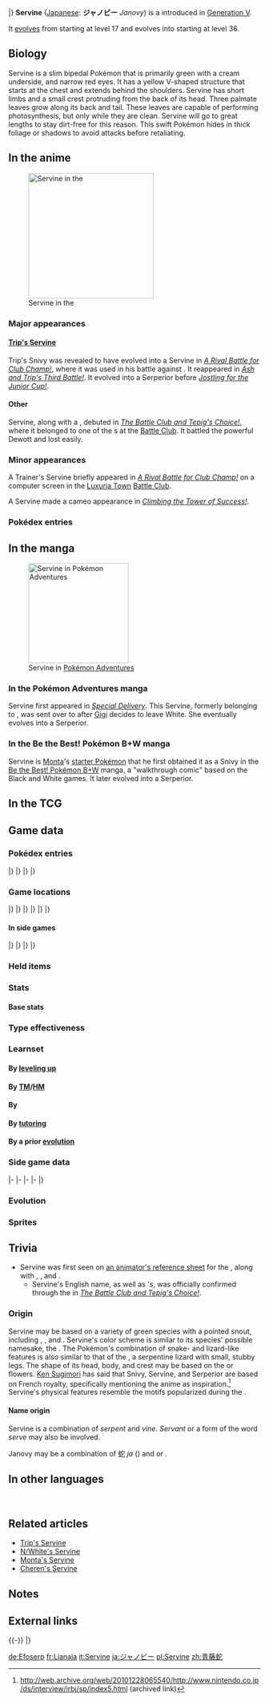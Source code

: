 {{PokémonPrevNext/Head|type=Grass}}
{{PokémonPrevNext/Pokémon|type=Grass|prevnum=495|prev=Snivy|nextnum=497|next=Serperior|roundleft=tl|roundright=tr}}
{{PokémonPrevNext/Disambig|species=Servine}}
|}
{{Pokémon Infobox
|name=Servine
|jname=ジャノビー
|jtranslit=Janobī
|tmname=Janovy
|category=Grass Snake
|typebox=1
|type1=Grass
|abilityn=d
|ability1=Overgrow
|abilityd=Contrary
|ndex=496
|udex=002
|u2dex=002
|height-ftin=2'07"
|height-m=0.8
|weight-lbs=35.3
|weight-kg=16
|egggroupn=2
|egggroup1=Field
|egggroup2=Grass
|eggcycles=20
|expyield=145
|lv100exp=1,059,860
|gendercode=31
|evtotal=2
|evsp=2
|color=Green
|catchrate=45
|body=06
|pokefordex=servine
|generation=5
|friendship=70
}}
'''Servine''' ([[List of Japanese Pokémon names|Japanese]]: '''ジャノビー''' ''Janovy'') is a {{type|Grass}} {{OBP|Pokémon|species}} introduced in [[Generation V]].

It [[Evolution|evolve]]s from {{p|Snivy}} starting at level 17 and evolves into {{p|Serperior}} starting at level 36.

==Biology==
Servine is a slim bipedal Pokémon that is primarily green with a cream underside, and narrow red eyes. It has a yellow V-shaped structure that starts at the chest and extends behind the shoulders. Servine has short limbs and a small crest protruding from the back of its head. Three palmate leaves grow along its back and tail. These leaves are capable of performing photosynthesis, but only while they are clean. Servine will go to great lengths to stay dirt-free for this reason. This swift Pokémon hides in thick foliage or shadows to avoid attacks before retaliating.

==In the anime==
[[File:Trip Servine.png|250px|thumb|left|Servine in the {{pkmn|anime}}]]
===Major appearances===
====[[Trip's Servine]]====
Trip's Snivy was revealed to have evolved into a Servine in ''[[BW010|A Rival Battle for Club Champ!]]'', where it was used in his battle against {{Ash}}. It reappeared in ''[[BW031|Ash and Trip's Third Battle!]]''. It evolved into a Serperior before ''[[BW090|Jostling for the Junior Cup!]]''.

====Other====
Servine, along with a {{p|Dewott}}, debuted in ''[[BW004|The Battle Club and Tepig's Choice!]]'', where it belonged to one of the {{pkmn|Trainer}}s at the [[Battle Club]]. It battled the powerful Dewott and lost easily.

===Minor appearances===
A Trainer's Servine briefly appeared in ''[[BW010|A Rival Battle for Club Champ!]]'' on a computer screen in the [[Luxuria Town]] [[Battle Club]].

A Servine made a cameo appearance in ''[[BW069|Climbing the Tower of Success!]]''.

===Pokédex entries===
{{Animedexheader|Unova}}
{{Animedexbody|BW004|Servine|Ash's Pokédex|Servine, the Grass Snake Pokémon, and the evolved form of {{p|Snivy}}. Servine {{m|Vine Whip|whips}} its opponents with vines, and dodges their attacks by hiding in the shadows of thick foliage.}}
{{Animedexfooter/Pokémon|''Best Wishes''|Unova}}

==In the manga==
[[File:White Amanda Servine.png|thumb|200px|Servine in [[Pokémon Adventures]]]]
===In the Pokémon Adventures manga===
{{main|Amanda (Adventures)}}
Servine first appeared in ''[[PS483|Special Delivery]]''. This Servine, formerly belonging to {{adv|N}}, was sent over to {{adv|White}} after [[Gigi]] decides to leave White. She eventually evolves into a Serperior.

===In the Be the Best! Pokémon B+W manga===
{{main|Monta's Servine}}
Servine is [[Monta]]'s [[starter Pokémon]] that he first obtained it as a Snivy in the [[Be the Best! Pokémon B+W]] manga, a "walkthrough comic" based on the Black and White games. It later evolved into a Serperior.

==In the TCG==
{{main|Servine (TCG)}}

==Game data==
===Pokédex entries===
{{Dex/Header|type=Grass}}
{{Dex/NA|gen=V}}
{{Dex/Gen|gen=V}}
{{Dex/Entry1|v=Black|t=FFF|entry=It moves along the ground as if sliding. Its swift movements befuddle its foes, and it then attacks with a vine whip.}}
{{Dex/Entry1|v=White|entry=They avoid attacks by sinking into the shadows of thick foliage. They retaliate with masterful whipping techniques.}}
{{Dex/Entry2|v=Black 2|v2=White 2|t=FFF|entry=When it gets dirty, its leaves can't be used in photosynthesis, so it always keeps itself clean.}}
|}
|}
{{Dex/Gen|gen=VI}}
{{Dex/Entry1|v=X|t=FFF|entry=It moves along the ground as if sliding. Its swift movements befuddle its foes, and it then attacks with a vine whip.}}
{{Dex/Entry1|v=Y|entry=When it gets dirty, its leaves can't be used in photosynthesis, so it always keeps itself clean.}}
{{Dex/Entry1|v=Omega Ruby|t=FFF|entry=It moves along the ground as if sliding. Its swift movements befuddle its foes, and it then attacks with a vine whip.}}
{{Dex/Entry1|v=Alpha Sapphire|t=FFF|entry=When it gets dirty, its leaves can't be used in photosynthesis, so it always keeps itself clean.}}
|}
|}
{{Dex/Footer}}

===Game locations===
{{Availability/Header|type=Grass}}
{{Availability/NA|gen=V}}
{{Availability/Gen|gen=V}}
{{Availability/Entry2|v=Black|v2=White|t=FFF|area=[[Evolution|Evolve]] {{p|Snivy}}}}
{{Availability/Entry2|v=Black 2|v2=White 2|t=FFF|area=[[Evolution|Evolve]] {{p|Snivy}}}}
|}
|}
{{Availability/Gen|gen=VI}}
{{Availability/Entry2/None|v=X|v2=Y}}
{{Availability/Entry2|v=Omega Ruby|v2=Alpha Sapphire|t=FFF|t2=FFF|area=[[Evolution|Evolve]] {{p|Snivy}}}}
|}
|}
{{Availability/Gen|gen=VII}}
{{Availability/Entry2|v=Sun|v2=Moon|area=[[Evolution|Evolve]] {{p|Snivy}}}}
{{Availability/Entry2/None|v=Ultra Sun|v2=Ultra Moon}}
|}
|}
{{Availability/Footer}}

====In side games====
{{Availability/Header|type=Grass}}
{{Availability/NA|gen=V}}
{{Availability/Gen|gen=V}}
{{Availability/Entry1|1|v=Rumble Blast|color={{fire color}}|area=Autumnwood: [[Volcanic Slope]], Forest: [[World Axle - B1F]], [[Trailhead Field]]}}
{{Availability/Entry1|1|v=PokéPark 2|link=PokéPark 2: Wonders Beyond|color={{grass color}}|area=[[Cove Area]]}}
{{Availability/Entry1|1|v=Conquest|color={{silver color}}|area=[[Greenleaf]]}}
{{Availability/Entry1|1|v=MD GTI|link=Pokémon Mystery Dungeon: Gates to Infinity|color={{silver color}}|area=[[Moonlit Forest]] (1F-28F), [[Rusty Mountain]] (Mapless Street), Magnagate dungeons}}
{{Availability/Entry1|1|v=Rumble U|color={{fire color}}|area=[[Jungle Area#Serperior Jungle|Jungle Area: Serperior Jungle]]}}
|}
|}
{{Availability/Gen|gen=VI}}
{{Availability/Entry1|1|v=Battle Trozei|color={{defense color}}|area=[[Colossal Forest#Stage 3|Colossal Forest: Stage 3]]}}
{{Availability/Entry1|1|v=Shuffle|color={{beauty color}}|area=[[Prasino Woods|Prasino Woods: Stage 597]]}}
{{Availability/Entry1|1|v=Rumble World|color={{fire color}}|area=[[Sapphire Sea#Sunlit Forest|Sapphire Sea: Sunlit Forest]] <small>(All Areas, Entrance Boss)</small>}}
|}
|}
{{Availability/Footer}}

===Held items===

===Stats===
====Base stats====
{{BaseStats
|type=Grass
|HP=60
|Attack=60
|Defense=75
|SpAtk=60
|SpDef=75
|Speed=83}}

===Type effectiveness===
{{TypeEffectiveness
|type1=Grass
|Normal=100
|Fighting=100
|Flying=200
|Poison=200
|Ground=50
|Rock=100
|Bug=200
|Ghost=100
|Steel=100
|Fire=200
|Water=50
|Grass=50
|Electric=50
|Psychic=100
|Ice=200
|Dragon=100
|Dark=100
|Fairy=100}}

===Learnset===
====By [[Level|leveling up]]====
{{learnlist/levelh/7|Servine|Grass|Grass|5}}
{{learnlist/level7|1|Tackle|Normal|Physical|40|100|35}}
{{learnlist/level7|1|Leer|Normal|Status|&mdash;|100|30}}
{{learnlist/level7|1|Vine Whip|Grass|Physical|45|100|25||'''}}
{{learnlist/level7|1|Wrap|Normal|Physical|15|90|20}}
{{learnlist/level7|4|Leer|Normal|Status|&mdash;|100|30}}
{{learnlist/level7|7|Vine Whip|Grass|Physical|45|100|25||'''}}
{{learnlist/level7|10|Wrap|Normal|Physical|15|90|20}}
{{learnlist/level7|13|Growth|Normal|Status|&mdash;|&mdash;|20}}
{{learnlist/level7|16|Leaf Tornado|Grass|Special|65|90|10||'''}}
{{learnlist/level7|20|Leech Seed|Grass|Status|&mdash;|90|10}}
{{learnlist/level7|24|Mega Drain|Grass|Special|40|100|15||'''}}
{{learnlist/level7|28|Slam|Normal|Physical|80|75|20}}
{{learnlist/level7|32|Leaf Blade|Grass|Physical|90|100|15||'''}}
{{learnlist/level7|36|Coil|Poison|Status|&mdash;|&mdash;|20}}
{{learnlist/level7|40|Giga Drain|Grass|Special|75|100|10||'''}}
{{learnlist/level7|44|Wring Out|Normal|Special|&mdash;|100|5}}
{{learnlist/level7|48|Gastro Acid|Poison|Status|&mdash;|100|10}}
{{learnlist/level7|52|Leaf Storm|Grass|Special|130|90|5||'''}}
{{learnlist/levelf/7|Servine|Grass|Grass|5}}

====By [[TM]]/[[HM]]====
{{learnlist/tmh/7|Servine|Grass|Grass|5}}
{{learnlist/tm7|TM01|Work Up|Normal|Status|&mdash;|&mdash;|30}}
{{learnlist/tm7|TM04|Calm Mind|Psychic|Status|&mdash;|&mdash;|20}}
{{learnlist/tm7|TM06|Toxic|Poison|Status|&mdash;|90|10}}
{{learnlist/tm7|TM10|Hidden Power|Normal|Special|60|100|15}}
{{learnlist/tm7|TM11|Sunny Day|Fire|Status|&mdash;|&mdash;|5}}
{{learnlist/tm7|TM12|Taunt|Dark|Status|&mdash;|100|20}}
{{learnlist/tm7|TM16|Light Screen|Psychic|Status|&mdash;|&mdash;|30}}
{{learnlist/tm7|TM17|Protect|Normal|Status|&mdash;|&mdash;|10}}
{{learnlist/tm7|TM20|Safeguard|Normal|Status|&mdash;|&mdash;|25}}
{{learnlist/tm7|TM21|Frustration|Normal|Physical|&mdash;|100|20}}
{{learnlist/tm7|TM22|Solar Beam|Grass|Special|120|100|10||'''}}
{{learnlist/tm7|TM27|Return|Normal|Physical|&mdash;|100|20}}
{{learnlist/tm7|TM32|Double Team|Normal|Status|&mdash;|&mdash;|15}}
{{learnlist/tm7|TM33|Reflect|Psychic|Status|&mdash;|&mdash;|20}}
{{learnlist/tm7|TM40|Aerial Ace|Flying|Physical|60|&mdash;|20}}
{{learnlist/tm7|TM41|Torment|Dark|Status|&mdash;|100|15}}
{{learnlist/tm7|TM42|Facade|Normal|Physical|70|100|20}}
{{learnlist/tm7|TM44|Rest|Psychic|Status|&mdash;|&mdash;|10}}
{{learnlist/tm7|TM45|Attract|Normal|Status|&mdash;|100|15}}
{{learnlist/tm7|TM48|Round|Normal|Special|60|100|15}}
{{learnlist/tm7|TM53|Energy Ball|Grass|Special|90|100|10||'''}}
{{learnlist/tm7|TM75|Swords Dance|Normal|Status|&mdash;|&mdash;|20}}
{{learnlist/tm7|TM86|Grass Knot|Grass|Special|&mdash;|100|20||'''}}
{{learnlist/tm7|TM87|Swagger|Normal|Status|&mdash;|85|15}}
{{learnlist/tm7|TM88|Sleep Talk|Normal|Status|&mdash;|&mdash;|10}}
{{learnlist/tm7|TM90|Substitute|Normal|Status|&mdash;|&mdash;|10}}
{{learnlist/tm7|TM96|Nature Power|Normal|Status|&mdash;|&mdash;|20}}
{{learnlist/tm7|TM100|Confide|Normal|Status|&mdash;|&mdash;|20}}
{{learnlist/tmf/7|Servine|Grass|Grass|5}}

====By {{pkmn|breeding}}====
{{learnlist/breedh/7|Servine|Grass|Grass|5}}
{{learnlist/breed7|{{MSP|032|Nidoran♂}}{{MSP|033|Nidorino}}{{MSP|037|Vulpix}}{{MSP|037A|Vulpix}}{{MSP|052|Meowth}}{{MSP|052A|Meowth}}<br>{{MSP|053|Persian}}{{MSP|053A|Persian}}{{MSP|234|Stantler}}{{MSP|300|Skitty}}{{MSP|431|Glameow}}{{MSP|432|Purugly}}<br>{{MSP|509|Purrloin}}{{MSP|572|Minccino}}{{MSP|728|Popplio}}{{MSP|729|Brionne}}{{MSP|730|Primarina}}|Captivate|Normal|Status|&mdash;|100|20}}
{{learnlist/breed7|{{MSP|023|Ekans}}{{MSP|024|Arbok}}{{MSP|206|Dunsparce}}{{MSP|336|Seviper}}|Glare|Normal|Status|&mdash;|100|30}}
{{learnlist/breed7|{{MSP|043|Oddish}}{{MSP|044|Gloom}}{{MSP|114|Tangela}}{{MSP|407|Roserade}}{{MSP|465|Tangrowth}}{{MSP|764|Comfey}}|Grassy Terrain|Grass|Status|&mdash;|&mdash;|10}}
{{learnlist/breed7|{{MSP|032|Nidoran♂}}{{MSP|111|Rhyhorn}}{{MSP|179|Mareep}}|Iron Tail|Steel|Physical|100|75|15|*}}
{{learnlist/breed7|{{MSP|152|Chikorita}}{{MSP|153|Bayleef}}{{MSP|154|Meganium}}{{MSP|182|Bellossom}}{{MSP|315|Roselia}}{{MSP|407|Roserade}}<br>{{MSP|420|Cherubi}}{{MSP|421|Cherrim}}{{MSP|470|Leafeon}}{{MSP|764|Comfey}}|Magical Leaf|Grass|Special|60|&mdash;|20||'''}}
{{learnlist/breed7|{{MSP|197|Umbreon}}{{MSP|504|Patrat}}{{MSP|505|Watchog}}{{MSP|678|Meowstic}}|Mean Look|Normal|Status|&mdash;|&mdash;|5}}
{{learnlist/breed7|{{MSP|428|Lopunny}}{{MSP|471|Glaceon}}|Mirror Coat|Psychic|Special|&mdash;|100|20}}
{{learnlist/breed7|{{MSP|043|Oddish}}{{MSP|044|Gloom}}{{MSP|102|Exeggcute}}{{MSP|114|Tangela}}{{MSP|465|Tangrowth}}{{MSP|152|Chikorita}}<br>{{MSP|153|Bayleef}}{{MSP|154|Meganium}}{{MSP|191|Sunkern}}{{MSP|192|Sunflora}}{{MSP|231|Phanpy}}{{MSP|270|Lotad}}<br>{{MSP|357|Tropius}}{{MSP|511|Pansage}}{{MSP|513|Pansear}}{{MSP|515|Panpour}}{{MSP|764|Comfey}}|Natural Gift|Normal|Physical|&mdash;|100|15}}
{{learnlist/breed7|{{MSP|019|Rattata}}{{MSP|019A|Rattata}}{{MSP|020|Raticate}}{{MSP|020A|Raticate}}{{MSP|056|Mankey}}{{MSP|057|Primeape}}<br>{{MSP|128|Tauros}}{{MSP|197|Umbreon}}{{MSP|206|Dunsparce}}{{MSP|335|Zangoose}}{{MSP|359|Absol}}{{MSP|418|Buizel}}<br>{{MSP|419|Floatzel}}{{MSP|509|Purrloin}}{{MSP|510|Liepard}}{{MSP|522|Blitzle}}{{MSP|523|Zebstrika}}{{MSP|570|Zorua}}<br>{{MSP|571|Zoroark}}{{MSP|587|Emolga}}{{MSP|626|Bouffalant}}{{MSP|734|Yungoos}}{{MSP|735|Gumshoos}}|Pursuit|Dark|Physical|40|100|20}}
{{learnlist/breed7|{{MSP|001|Bulbasaur}}{{MSP|002|Ivysaur}}{{MSP|003|Venusaur}}{{MSP|043|Oddish}}{{MSP|044|Gloom}}{{MSP|182|Bellossom}}<br>{{MSP|069|Bellsprout}}{{MSP|070|Weepinbell}}{{MSP|071|Victreebel}}{{MSP|152|Chikorita}}{{MSP|153|Bayleef}}{{MSP|154|Meganium}}<br>{{MSP|216|Teddiursa}}{{MSP|217|Ursaring}}{{MSP|303|Mawile}}{{MSP|315|Roselia}}{{MSP|357|Tropius}}{{MSP|407|Roserade}}<br>{{MSP|455|Carnivine}}{{MSP|556|Maractus}}{{MSP|590|Foongus}}{{MSP|591|Amoonguss}}{{MSP|764|Comfey}}|Sweet Scent|Normal|Status|&mdash;|100|20}}
{{learnlist/breed7|{{MSP|083|Farfetch'd}}{{MSP|275|Shiftry}}{{MSP|357|Tropius}}|Twister|Dragon|Special|40|100|20|‡}}
{{learnlist/breedf/7|Servine|Grass|Grass|5}}

====By [[Move Tutor|tutoring]]====
{{learnlist/tutorh/7|Servine|Grass|Grass|5}}
{{learnlist/tutor7|Aqua Tail|Water|Physical|90|90|10|||no|yes}}
{{learnlist/tutor7|Bind|Normal|Physical|15|85|20|||no|yes}}
{{learnlist/tutor7|Defog|Flying|Status|—|—|15|||no|yes}}
{{learnlist/tutor7|Gastro Acid|Poison|Status|—|100|10|||no|yes}}
{{learnlist/tutor7|Giga Drain|Grass|Special|75|100|10||'''|no|yes}}
{{learnlist/tutor7|Grass Pledge|Grass|Special|80|100|10||'''|yes|yes}}
{{learnlist/tutor7|Iron Tail|Steel|Physical|100|75|15|||no|yes}}
{{learnlist/tutor7|Knock Off|Dark|Physical|65|100|20|||no|yes}}
{{learnlist/tutor7|Seed Bomb|Grass|Physical|80|100|15||'''|no|yes}}
{{learnlist/tutor7|Snatch|Dark|Status|—|—|10|||no|yes}}
{{learnlist/tutor7|Snore|Normal|Special|50|100|15|||no|yes}}
{{learnlist/tutor7|Synthesis|Grass|Status|—|—|5|||no|yes}}
{{learnlist/tutor7|Worry Seed|Grass|Status|—|100|10|||no|yes}}
{{learnlist/tutorf/7|Servine|Grass|Grass|5}}

====By a prior [[evolution]]====
{{learnlist/prevoh/7|Servine|Grass|Grass|5}}
{{learnlist/prevo7null}}
{{learnlist/prevof/7|Servine|Grass|Grass|5}}

===Side game data===
{{Spindata/Head|type=Grass}}
{{Spindata/RumbleBlast|col=6|type=Grass
|att=2
|def=3
|speed=3
}}
|-
{{Spindata/PokéPark2|col=6|type=Grass|ndex=496
|strong=[[File:Tepig icon.png|link=Tepig (Pokémon)]]
|weak=[[File:Pikachu icon.png|link=Pikachu (Pokémon)]][[File:Oshawott icon.png|link=Oshawott (Pokémon)]][[File:Snivy icon.png|link=Snivy (Pokémon)]]
|pad=She was looking for a Pokémon to teach the {{type|Grass}} moves that she has mastered. She made {{P|Snivy}} her apprentice.
}}
|-
{{Spindata/Conquest|col=6|type=Grass|ndex=496
|HP=2
|atk=2
|def=3
|spd=3
|range=4
|move=Leaf Blade
|ability1=Overgrow
|ability2=Grass Cloak
|ability3=Instinct
|evo=Evolves from {{p|Snivy}} when its Speed is 56 or higher<br>Evolves into {{p|Serperior}} when its Speed is 104 or higher |
|link='''[[Motonari]]''', {{DL|List of Pokémon Conquest characters|Takamoto}}, and {{DL|List of Pokémon Conquest characters|Ujisato}}
}}
|-
{{Spindata/Battle Trozei|col=6<!--3-->|type=Grass|ndex=496
|power=2
}}
|-
{{Spindata/Shuffle|col=6|type=Grass|ndex=496|num=259
|min=60
|max=105
|raisemaxlevel=5
|skill=Counterattack+
|skilldesc=Deals even more damage the more disruptions there are.
}}
|}

===Evolution===
{{evobox-3
|type1=Grass
|pictype=art
|no1=495
|name1=Snivy
|type1-1=Grass
|evo1={{bag|Rare Candy}}<br>{{color2|000|Level|Level 17}}
|no2=496
|name2=Servine
|type1-2=Grass
|evo2={{bag|Rare Candy}}<br>{{color2|000|Level|Level 36}}
|no3=497
|name3=Serperior
|type1-3=Grass
}}

===Sprites===
{{Spritebox/Header|type=Grass}}
{{Spritebox/NA|gen=V}}
{{Spritebox/5|ndex=496}}
{{Spritebox/6|ndex=496}}
{{Spritebox/7|ndex=496}}
{{Spritebox/Footer|496|Servine}}

==Trivia==
* Servine was first seen on [[Media:BW anime.png|an animator's reference sheet]] for the {{series|Best Wishes}}, along with {{p|Dewott}}, {{p|Woobat}}, and {{p|Axew}}.
** Servine's English name, as well as {{p|Dewott}}'s, was officially confirmed through the {{pkmn|anime}} in ''[[BW004|The Battle Club and Tepig's Choice!]]''.

===Origin===
Servine may be based on a variety of green {{wp|vine snake}} species with a pointed snout, including ''{{wp|Oxybelis fulgidus}}'', ''{{wp|Ahaetulla nasuta}}'', and ''{{wp|Ahaetulla prasina}}''. Servine's color scheme is similar to its species' possible namesake, the {{wp|smooth green snake|grass snake}}. The Pokémon's combination of snake- and lizard-like features is also similar to that of the {{wp|Florida sand skink}}, a serpentine lizard with small, stubby legs. The shape of its head, body, and crest may be based on the {{wp|Strelitzia|bird of paradise}} or {{wp|Heliconia|false bird of paradise}} flowers. [[Ken Sugimori]] has said that Snivy, Servine, and Serperior are based on French royalty, specifically mentioning the anime ''{{wp|The Rose of Versailles}}'' as inspiration.<ref>http://web.archive.org/web/20101228065540/http://www.nintendo.co.jp/ds/interview/irbj/sp/index5.html (archived link)</ref> Servine's physical features resemble the {{wp|acanthus (ornament)|acanthus leaf}} motifs popularized during the {{wp|Renaissance}}.

====Name origin====
Servine is a combination of ''serpent'' and ''vine''. ''Servant'' or a form of the word ''serve'' may also be involved.

Janovy may be a combination of 蛇 ''ja'' ({{wp|snake}}) and ''{{wp|canopy}}'' or ''{{wp|ivy}}''.

==In other languages==
{{Other languages|type=Grass|type2=Grass
|ja=ジャノビー ''Janovy''|jameaning=From {{tt|蛇 ''ja''|snake}} and ''canopy'' or ''ivy''
|de=Efoserp|demeaning=From ''{{tt|Efeu|ivy}}'' and the suborder ''{{wp|Snake|Serpentes}}''
|fr=Lianaja|frmeaning=From {{tt|''liane''|vine}} and {{tt|''naja''|a snake species}}
|es=Servine|esmeaning=Same as English name
|it=Servine|itmeaning=Same as English name
|ko=샤비 ''Syabi''|komeaning=Possibly from the English word ''sharp'' (샤프), {{tt|''shah'' (샤)|'king' in Persian}}, or a corruption of {{tt|蛇/사 ''sa''|snake}}, and a corruption of the English word ''vine'' (바인).
|zh_cmn=青藤蛇 ''Qīngténgshé''|zh_cmnmeaning=Literally "Green vine snake". May also be from {{tt|常青藤 ''chángqīngténg''|ivy}}.
|ru=Сервайн ''Servayn''|rumeaning=Transcription of English name
}}
<br clear="left">

==Related articles==
*[[Trip's Servine]]
*[[Amanda (Adventures)|N/White's Servine]]
*[[Monta's Servine]]
*[[Cheren's Snivy|Cheren's Servine]]

==Notes==
<references />

==External links==

{{-}}
{{PokémonPrevNext/Head|type=Grass}}
{{PokémonPrevNext/Pokémon|type=Grass|prevnum=495|prev=Snivy|nextnum=497|next=Serperior}}
|}
{{Project Pokédex notice}}

[[de:Efoserp]]
[[fr:Lianaja]]
[[it:Servine]]
[[ja:ジャノビー]]
[[pl:Servine]]
[[zh:青藤蛇]]